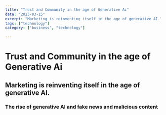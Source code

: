 ---
title: "Trust and Community in the age of Generative Ai"
date: "2023-03-15"
excerpt: "Marketing is reinventing itself in the age of generative AI."
tags: ["technology"]
category: ["business", "technology"]

---

# Trust and Community in the age of Generative Ai

## Marketing is reinventing itself in the age of generative AI.

### The rise of generative AI and fake news and malicious content

